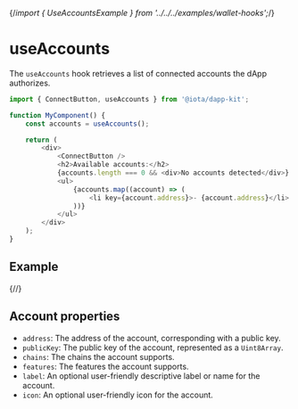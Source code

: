 {/*import { UseAccountsExample } from '../../../examples/wallet-hooks';*/}

# useAccounts

The `useAccounts` hook retrieves a list of connected accounts the dApp authorizes.

```ts
import { ConnectButton, useAccounts } from '@iota/dapp-kit';

function MyComponent() {
    const accounts = useAccounts();

    return (
        <div>
            <ConnectButton />
            <h2>Available accounts:</h2>
            {accounts.length === 0 && <div>No accounts detected</div>}
            <ul>
                {accounts.map((account) => (
                    <li key={account.address}>- {account.address}</li>
                ))}
            </ul>
        </div>
    );
}
```

## Example

{/*<UseAccountsExample />*/}

## Account properties

-   `address`: The address of the account, corresponding with a public key.
-   `publicKey`: The public key of the account, represented as a `Uint8Array`.
-   `chains`: The chains the account supports.
-   `features`: The features the account supports.
-   `label`: An optional user-friendly descriptive label or name for the account.
-   `icon`: An optional user-friendly icon for the account.
